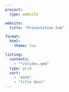 ```yaml
---
project:
  type: website

website:
  title: "Presentation hub"

format:
  html:
    theme: lux

listing:
  contents:
    - "*/slides.qmd"
  type: grid
  sort:
    - "date"
    - "title desc"
---
```

